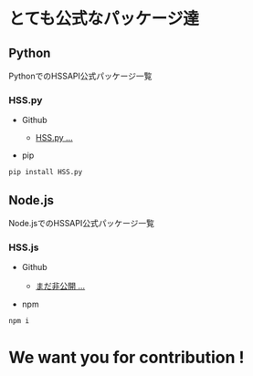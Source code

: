 

# とても公式なパッケージ達

## Python 

PythonでのHSSAPI公式パッケージ一覧

### HSS.py 

- Github 
    - [ HSS.py ... ](https://github.com/HSS-Project/HSS.py)

- pip 
```
pip install HSS.py
```

## Node.js 

Node.jsでのHSSAPI公式パッケージ一覧

### HSS.js

- Github 
    - [ まだ非公開 ... ](#)

- npm 
```
npm i 
```


# We want you for contribution !

